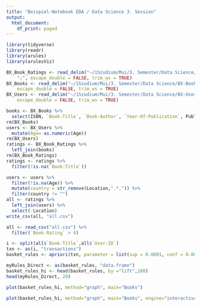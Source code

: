 ```yaml
---
title: "Beispiel-Notebook EDA / Data Science 3. Session"
output:
  html_document:
    df_print: paged
---
```


```r
library(tidyverse)
library(readr)
library(arules)
library(arulesViz)
```

```r
BX_Book_Ratings <- read_delim("~/1Szudium/Mui/3. Semester/Data Science/BX-Book-Ratings.csv", 
    ";", escape_double = FALSE, trim_ws = TRUE)
BX_Books <- read_delim("~/1Szudium/Mui/3. Semester/Data Science/BX-Books.csv", ";", 
    escape_double = FALSE, trim_ws = TRUE)
BX_Users <- read_delim("~/1Szudium/Mui/3. Semester/Data Science/BX-Users.csv", ";", 
    escape_double = FALSE, trim_ws = TRUE)
```

```r
books <- BX_Books %>%
  select(ISBN, `Book-Title`, `Book-Author`, `Year-Of-Publication`, Publisher)
rm(BX_Books)
users <- BX_Users %>%
  mutate(Age= as.numeric(Age))
rm(BX_Users)
ratings <- BX_Book_Ratings %>%
  left_join(books)
rm(BX_Book_Ratings)
ratings <- ratings %>%
  filter(!is.na(`Book-Title`))

users <- users %>%
  filter(!is.na(Age)) %>%
  mutate(country = str_remove(Location,".*,")) %>%
  filter(country != "")
all <- ratings %>%
  left_join(users) %>%
  select(-Location)
write_csv(all, "all.csv")
```

```r
all <- read_csv("all.csv") %>%
  filter(`Book-Rating` > 4)
```

```r
i <- split(all$`Book-Title`,all$`User-ID`)
txn <- as(i, "transactions")
basket_rules <- apriori(txn, parameter = list(sup = 0.0001, conf = 0.001, minlen=2, target="rules"))
```

```r
myRules_Direct <- as(basket_rules, "data.frame")
basket_rules_hi <- head(basket_rules, by ="lift",100)
head(myRules_Direct, 20)
```

```r
plot(basket_rules_hi, method="graph", main="Books")
```

```r
plot(basket_rules_hi, method="graph", main="Books", engine="interactive")
```
